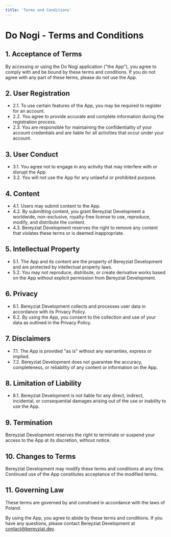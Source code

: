 ```yaml
---
title: 'Terms and Conditions'
---
```


# Do Nogi - Terms and Conditions

## 1. Acceptance of Terms

By accessing or using the Do Nogi application ("the App"), you agree to comply with and be bound by these terms and conditions. If you do not agree with any part of these terms, please do not use the App.

## 2. User Registration

- 2.1. To use certain features of the App, you may be required to register for an account.
- 2.2. You agree to provide accurate and complete information during the registration process.
- 2.3. You are responsible for maintaining the confidentiality of your account credentials and are liable for all activities that occur under your account.

## 3. User Conduct

- 3.1. You agree not to engage in any activity that may interfere with or disrupt the App.
- 3.2. You will not use the App for any unlawful or prohibited purpose.

## 4. Content

- 4.1. Users may submit content to the App.
- 4.2. By submitting content, you grant Bereyziat Development a worldwide, non-exclusive, royalty-free license to use, reproduce, modify, and distribute the content.
- 4.3. Bereyziat Development reserves the right to remove any content that violates these terms or is deemed inappropriate.

## 5. Intellectual Property

- 5.1. The App and its content are the property of Bereyziat Development and are protected by intellectual property laws.
- 5.2. You may not reproduce, distribute, or create derivative works based on the App without explicit permission from Bereyziat Development.

## 6. Privacy

- 6.1. Bereyziat Development collects and processes user data in accordance with its Privacy Policy.
- 6.2. By using the App, you consent to the collection and use of your data as outlined in the Privacy Policy.

## 7. Disclaimers

- 7.1. The App is provided "as is" without any warranties, express or implied.
- 7.2. Bereyziat Development does not guarantee the accuracy, completeness, or reliability of any content or information on the App.

## 8. Limitation of Liability

- 8.1. Bereyziat Development is not liable for any direct, indirect, incidental, or consequential damages arising out of the use or inability to use the App.

## 9. Termination

Bereyziat Development reserves the right to terminate or suspend your access to the App at its discretion, without notice.

## 10. Changes to Terms

Bereyziat Development may modify these terms and conditions at any time. Continued use of the App constitutes acceptance of the modified terms.

## 11. Governing Law

These terms are governed by and construed in accordance with the laws of Poland.

By using the App, you agree to abide by these terms and conditions. If you have any questions, please contact Bereyziat Development at [contact@bereyziat.dev](mailto:contact@bereyziat.dev).
